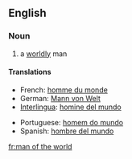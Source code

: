 ==English==

===Noun===
{{en-noun|sg=[[man]] [[of]] [[the]] [[world]]|pl=men of the world}}

# a [[worldly]] man

====Translations====
{{trans-top|}}
*French: [[homme du monde]]
*German: [[Mann von Welt]] {{m}}
*[[Interlingua]]: [[homine del mundo]]
{{trans-mid}}
*Portuguese: [[homem do mundo]] {{m}}
*Spanish: [[hombre del mundo]] {{m}}
{{trans-bottom}}

[[fr:man of the world]]